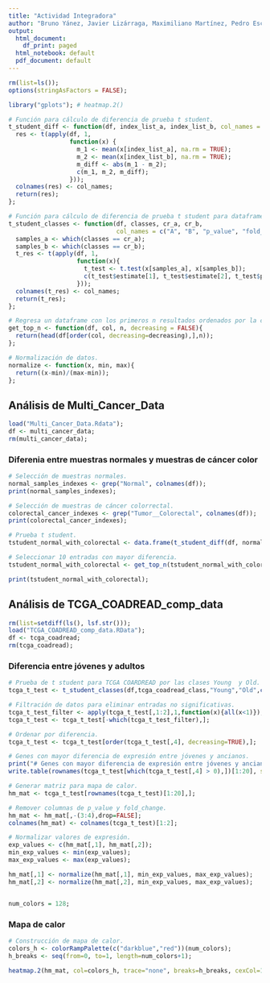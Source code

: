```yaml
---
title: "Actividad Integradora"
author: "Bruno Yánez, Javier Lizárraga, Maximiliano Martínez, Pedro Escoboza"
output:
  html_document:
    df_print: paged
  html_notebook: default
  pdf_document: default
---
```


```r
rm(list=ls());
options(stringAsFactors = FALSE);
```

```r
library("gplots"); # heatmap.2()
```

```r
# Función para cálculo de diferencia de prueba t student.
t_student_diff <- function(df, index_list_a, index_list_b, col_names =  c("Tumor", "Normal", "Diff")) {
  res <- t(apply(df, 1, 
                 function(x) {
                   m_1 <- mean(x[index_list_a], na.rm = TRUE);
                   m_2 <- mean(x[index_list_b], na.rm = TRUE);
                   m_diff <- abs(m_1 - m_2);
                   c(m_1, m_2, m_diff);
                 }));
  colnames(res) <- col_names;
  return(res);
};

# Función para cálculo de diferencia de prueba t student para dataframes con esquema de clases.
t_student_classes <- function(df, classes, cr_a, cr_b, 
                              col_names = c("A", "B", "p_value", "fold_change")){
  samples_a <- which(classes == cr_a);
  samples_b <- which(classes == cr_b);  
  t_res <- t(apply(df, 1, 
                   function(x){
                     t_test <- t.test(x[samples_a], x[samples_b]);
                     c(t_test$estimate[1], t_test$estimate[2], t_test$p.value, t_test$estimate[1] - t_test$estimate[2]);
                   }));
  colnames(t_res) <- col_names;
  return(t_res);
};

# Regresa un dataframe con los primeros n resultados ordenados por la columna col.
get_top_n <- function(df, col, n, decreasing = FALSE){
  return(head(df[order(col, decreasing=decreasing),],n));
};

# Normalización de datos.
normalize <- function(x, min, max){
  return((x-min)/(max-min));
};
```

## Análisis de Multi_Cancer_Data

```r
load("Multi_Cancer_Data.Rdata");
df <- multi_cancer_data;
rm(multi_cancer_data);
```

### Diferenia entre muestras normales y muestras de cáncer color

```r
# Selección de muestras normales.
normal_samples_indexes <- grep("Normal", colnames(df));
print(normal_samples_indexes);

# Selección de muestras de cáncer colorrectal.
colorectal_cancer_indexes <- grep("Tumor__Colorectal", colnames(df));
print(colorectal_cancer_indexes);

# Prueba t student.
tstudent_normal_with_colorectal <- data.frame(t_student_diff(df, normal_samples_indexes, colorectal_cancer_indexes,));

# Seleccionar 10 entradas con mayor diferencia.
tstudent_normal_with_colorectal <- get_top_n(tstudent_normal_with_colorectal, tstudent_normal_with_colorectal$Diff, 10, decreasing=TRUE);

print(tstudent_normal_with_colorectal);
```

## Análisis de TCGA_COADREAD_comp_data

```r
rm(list=setdiff(ls(), lsf.str()));
load("TCGA_COADREAD_comp_data.RData");
df <- tcga_coadread;
rm(tcga_coadread);
```

### Diferencia entre jóvenes y adultos

```r
# Prueba de t student para TCGA COARDREAD por las clases Young  y Old.
tcga_t_test <- t_student_classes(df,tcga_coadread_class,"Young","Old",c("Young", "Old", "p_value", "Fold-Change"));

# Filtración de datos para eliminar entradas no significativas.
tcga_t_test_filter <- apply(tcga_t_test[,1:2],1,function(x){all(x<1)});
tcga_t_test <- tcga_t_test[-which(tcga_t_test_filter),];

# Ordenar por diferencia.
tcga_t_test <- tcga_t_test[order(tcga_t_test[,4], decreasing=TRUE),];

# Genes con mayor diferencia de expresión entre jóvenes y ancianos.
print("# Genes con mayor diferencia de expresión entre jóvenes y ancianos:");
write.table(rownames(tcga_t_test[which(tcga_t_test[,4] > 0),])[1:20], sep='\t', quote=F, row.names=F, col.names=F);
```
```r
# Generar matriz para mapa de calor.
hm_mat <- tcga_t_test[rownames(tcga_t_test)[1:20],];

# Remover columnas de p_value y fold_change.
hm_mat <- hm_mat[,-(3:4),drop=FALSE];
colnames(hm_mat) <- colnames(tcga_t_test)[1:2];

# Normalizar valores de expresión.
exp_values <- c(hm_mat[,1], hm_mat[,2]);
min_exp_values <- min(exp_values);
max_exp_values <- max(exp_values);

hm_mat[,1] <- normalize(hm_mat[,1], min_exp_values, max_exp_values);
hm_mat[,2] <- normalize(hm_mat[,2], min_exp_values, max_exp_values);


num_colors = 128;
```

### Mapa de calor

```r
# Construcción de mapa de calor.
colors_h <- colorRampPalette(c("darkblue","red"))(num_colors);
h_breaks <- seq(from=0, to=1, length=num_colors+1);

heatmap.2(hm_mat, col=colors_h, trace="none", breaks=h_breaks, cexCol=1,  );
```


